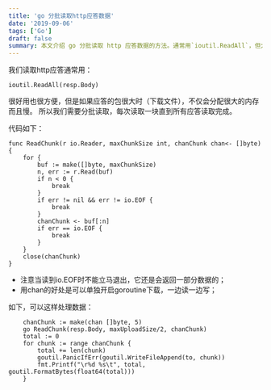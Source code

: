 ```yaml
---
title: 'go 分批读取http应答数据'
date: '2019-09-06'
tags: ['Go']
draft: false
summary: 本文介绍 go 分批读取 http 应答数据的方法。通常用`ioutil.ReadAll`，但大文件时内存大且慢，需分批读。给出代码`ReadChunk`，注意读到`io.EOF`时继续读，用`chan`可单独开启 goroutine 下载并处理数据。 
---
```


我们读取http应答通常用：
```
ioutil.ReadAll(resp.Body)
```
很好用也很方便，但是如果应答的包很大时（下载文件），不仅会分配很大的内存而且慢。
所以我们需要分批读取，每次读取一块直到所有应答读取完成。

代码如下：
```
func ReadChunk(r io.Reader, maxChunkSize int, chanChunk chan<- []byte) {
	for {
		buf := make([]byte, maxChunkSize)
		n, err := r.Read(buf)
		if n < 0 {
			break
		}
		if err != nil && err != io.EOF {
			break
		}
		chanChunk <- buf[:n]
		if err == io.EOF {
			break
		}
	}
	close(chanChunk)
}
```
* 注意当读到io.EOF时不能立马退出，它还是会返回一部分数据的；
* 用chan的好处是可以单独开启goroutine下载，一边读一边写；

如下，可以这样处理数据：
```
	chanChunk := make(chan []byte, 5)
	go ReadChunk(resp.Body, maxUploadSize/2, chanChunk)
	total := 0
	for chunk := range chanChunk {
		total += len(chunk)
		goutil.PanicIfErr(goutil.WriteFileAppend(to, chunk))
		fmt.Printf("\r%d %s\t", total, goutil.FormatBytes(float64(total)))
	}
```